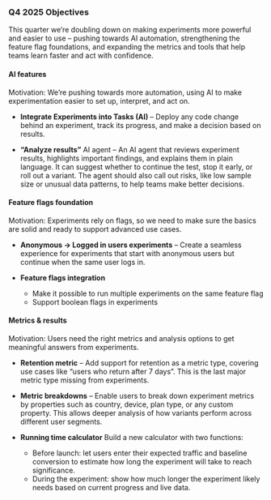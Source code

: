 ### Q4 2025 Objectives
This quarter we’re doubling down on making experiments more powerful and easier to use – pushing towards AI automation, strengthening the feature flag foundations, and expanding the metrics and tools that help teams learn faster and act with confidence.


#### AI features
Motivation: We’re pushing towards more automation, using AI to make experimentation easier to set up, interpret, and act on.

* **Integrate Experiments into Tasks (AI)** – Deploy any code change behind an experiment, track its progress, and make a decision based on results. <TeamMember name="Juraj Majerik" photo /> <TeamMember name="Rodrigo Iloro" photo />

* **“Analyze results”** AI agent – An AI agent that reviews experiment results, highlights important findings, and explains them in plain language. It can suggest whether to continue the test, stop it early, or roll out a variant. The agent should also call out risks, like low sample size or unusual data patterns, to help teams make better decisions. <TeamMember name="Anders Asheim Hennum" photo />


#### Feature flags foundation
Motivation: Experiments rely on flags, so we need to make sure the basics are solid and ready to support advanced use cases.

* **Anonymous -> Logged in users experiments** – Create a seamless experience for experiments that start with anonymous users but continue when the same user logs in. <TeamMember name="Anders Asheim Hennum" photo />

* **Feature flags integration** <TeamMember name="Anders Asheim Hennum" photo />
    - Make it possible to run multiple experiments on the same feature flag
    - Support boolean flags in experiments


#### Metrics & results
Motivation: Users need the right metrics and analysis options to get meaningful answers from experiments.

* **Retention metric** – Add support for retention as a metric type, covering use cases like “users who return after 7 days”. This is the last major metric type missing from experiments. <TeamMember name="Rodrigo Iloro" photo />

* **Metric breakdowns** – Enable users to break down experiment metrics by properties such as country, device, plan type, or any custom property. This allows deeper analysis of how variants perform across different user segments. <TeamMember name="Rodrigo Iloro" photo />

* **Running time calculator** <TeamMember name="Juraj Majerik" photo />
Build a new calculator with two functions:
    - Before launch: let users enter their expected traffic and baseline conversion to estimate how long the experiment will take to reach significance.  
    - During the experiment: show how much longer the experiment likely needs based on current progress and live data.
